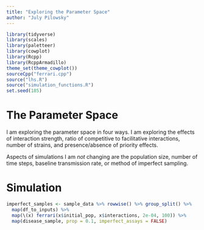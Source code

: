 ```yaml
---
title: "Exploring the Parameter Space"
author: "July Pilowsky"
---
```


```r
library(tidyverse)
library(scales)
library(paletteer)
library(cowplot)
library(Rcpp)
library(RcppArmadillo)
theme_set(theme_cowplot())
sourceCpp("ferrari.cpp")
source("lhs.R")
source("simulation_functions.R")
set.seed(185)
```

# The Parameter Space

I am exploring the parameter space in four ways. I am exploring the effects of interaction strength, ratio of competitive to facilitative interactions, number of strains, and presence/absence of priority effects.

Aspects of simulations I am *not* changing are the population size, number of time steps, baseline transmission rate, or method of imperfect sampling.

# Simulation

```r
imperfect_samples <- sample_data %>% rowwise() %>% group_split() %>% 
  map(df_to_inputs) %>% 
  map(\(x) ferrari(x$initial_pop, x$interactions, 2e-04, 100)) %>% 
  map(disease_sample, prop = 0.1, imperfect_assays = FALSE)
```
